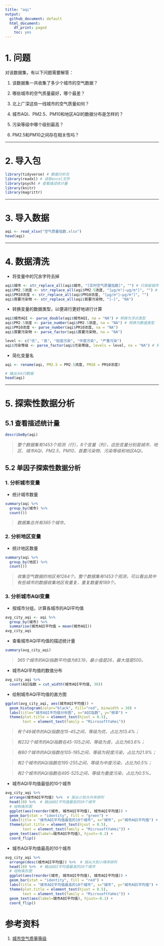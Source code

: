 ```yaml
---
title: "aqi"
output: 
  github_document: default
  html_document: 
    df_print: paged
    toc: yes
---
```


# 1. 问题
对该数据集，有以下问题需要解答：

1. 该数据集一共收集了多少个城市的空气数据？

2. 哪些城市的空气质量最好，哪个最差？

3. 北上广深这些一线城市的空气质量如何？

4. 城市AQI、PM2.5、PM10和地区AQI的数据分布是怎样的？

5. 污染等级中哪个级别最高？

6. PM2.5和PM10之间存在相关性吗？

---

# 2. 导入包
```r
library(tidyverse) # 数据分析包
library(readxl) # 读取excel文件
library(psych) # 查看描述统计量
library(knitr)
library(magrittr)
```

---

# 3. 导入数据
```r
aqi <- read_xlsx("空气质量指数.xlsx")
head(aqi)
```

---

# 4. 数据清洗
- 将变量中的冗余字符去掉
```r
aqi$城市 <- str_replace_all(aqi$城市, "[实时空气质量指数]", "") # 只保留城市名
aqi$PM2.5浓度 <- str_replace_all(aqi$PM2.5浓度, "[μg/m³|—μg/m³]", "") # 将单位去掉，只保留数值
aqi$PM10浓度 <- str_replace_all(aqi$PM10浓度, "[μg/m³|—μg/m³]", "")
aqi$首要污染物 <- str_replace_all(aqi$首要污染物, "[—]", "NA") 
```

- 转换变量的数据类型，以便进行更好地进行计算
```r
aqi$城市AQI <- parse_double(aqi$城市AQI, na = "NA") # 转换为浮点类型
aqi$PM2.5浓度 <- parse_number(aqi$PM2.5浓度, na = "NA") # 转换为数值类型
aqi$PM10浓度 <- parse_number(aqi$PM10浓度, na = "NA")
aqi$首要污染物 <- parse_factor(aqi$首要污染物, na = "NA")

level <- c("优", "良", "轻度污染", "中度污染", "严重污染")
aqi$污染等级 <- parse_factor(aqi$污染等级, levels = level, na = "NA") # 转换为因子
```

- 简化变量名
```r
aqi <- rename(aqi, PM2.5 = PM2.5浓度, PM10 = PM10浓度)
```

```r
# 输出头6行数据
head(aqi)
```

---

# 5. 探索性数据分析
## 5.1 查看描述统计量
```r
describeBy(aqi)
```
> *整个数据集有1453个观测（行），8个变量（列），这些变量分别是城市、地区、城市AQI、PM2.5、PM10、首要污染物、污染等级和地区AQI。*

## 5.2 单因子探索性数据分析

### 1. 分析城市变量
- 统计城市数量
```r
summary(aqi %>% 
  group_by(城市) %>% 
  count())
```
> *数据集总共有365个城市。*

### 2. 分析地区变量
- 统计地区数量
```r
summary(aqi %>% 
  group_by(地区) %>% 
  count())
```
> *收集空气数据的地区有1264个。整个数据集有1453个观测，可以看出其中有些城市的数据收集地区有重复，重复数量有189个。*

### 3. 分析城市AQI变量
- 按城市分组，计算各城市的AQI平均值
```r
avg_city_aqi <- aqi %>% 
  group_by(城市) %>% 
  summarise(城市AQI平均值 = mean(城市AQI))
avg_city_aqi
```

- 查看城市AQI平均值的描述统计量
```r
summary(avg_city_aqi)
```
> *365个城市的AQI指数平均值为83.19，最小值是26，最大值是500。*

- 城市AQI平均值的数值分布
```r
avg_city_aqi %>% 
  count(AQI指数 = cut_width(城市AQI平均值, 30))
```

- 绘制城市AQI平均值的直方图
```r
ggplot(avg_city_aqi, aes(城市AQI平均值)) +
  geom_histogram(color="black", fill="red", binwidth = 30) +
  labs(title="城市AQI平均值分布图", x="AQI指数", y="频率") +
  theme(plot.title = element_text(hjust = 0.5),
        text = element_text(family = "MicrosoftYaHei"))
```

> *有个49城市的AQI指数在15-45之间，等级为优，占比为13.4%；*

> *有232个城市的AQI指数在45-105之间，等级为良，占比为63.6%；*

> *有80个城市的AQI指数在105-195之间，等级为轻度污染，占比为21.9%；*

> *有2个城市的AQI指数在195-255之间，等级为中度污染，占比为0.5%；*

> *有2个城市的AQI指数在495-525之间，等级为重度污染，占比为0.5%。*

- 城市AQI平均值最低的10个城市
```r
avg_city_aqi %>% 
  arrange(城市AQI平均值) %>%  # 按从小到大升序排列
  head(10) %>%  # 输出AQI平均值最低的10个城市
  # 绘制条形图
  ggplot(aes(reorder(城市, 城市AQI平均值), 城市AQI平均值)) +
  geom_bar(stat = "identity", fill = "green") +
  labs(title = "城市AQI平均值最低的10个城市", x="城市", y="城市AQI平均值") +
  theme(plot.title = element_text(hjust = 0.5),
        text = element_text(family = "MicrosoftYaHei")) +
  geom_text(aes(label=城市AQI平均值), hjust=-0.2) +
  coord_flip()
```

- 城市AQI平均值最高的10个城市
```r
avg_city_aqi %>% 
  arrange(desc(城市AQI平均值)) %>%  # 按从大到小降序排列
  head(10) %>%  # 输出AQI平均值最高的10个城市
  # 绘制条形图
  ggplot(aes(reorder(城市, 城市AQI平均值), 城市AQI平均值)) +
  geom_bar(stat = "identity", fill = "red") +
  labs(title = "城市AQI平均值最高的10个城市", x="城市", y="城市AQI平均值") +
  theme(plot.title = element_text(hjust = 0.5),
        text = element_text(family = "MicrosoftYaHei")) +
  geom_text(aes(label=城市AQI平均值), hjust=-0.1) +
  coord_flip()
```





















# 参考资料
1. [城市空气质量等级](https://baike.baidu.com/item/%E5%9F%8E%E5%B8%82%E7%A9%BA%E6%B0%94%E8%B4%A8%E9%87%8F%E7%AD%89%E7%BA%A7/8429673?fr=aladdin)